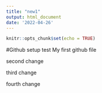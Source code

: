 ```yaml
---
title: "new1"
output: html_document
date: '2022-04-26'
---
```


```r
knitr::opts_chunk$set(echo = TRUE)
```

#Github setup test
My first github file

second change

third change

fourth change